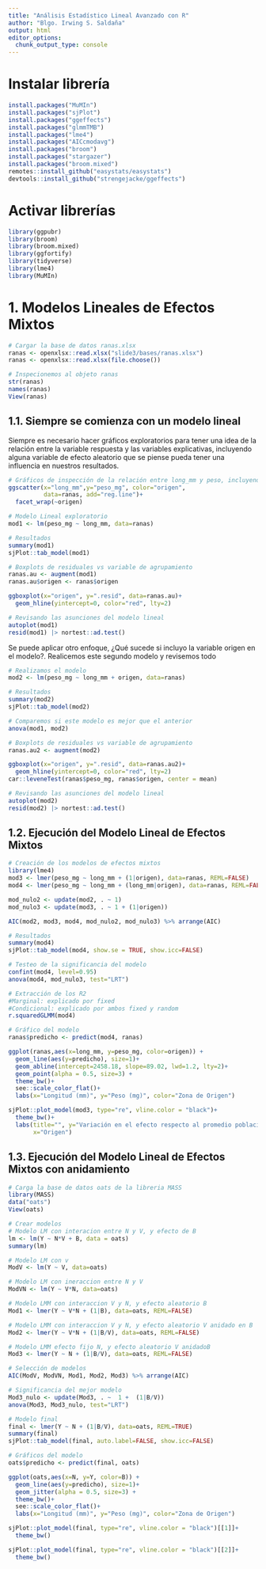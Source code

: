 ```yaml
---
title: "Análisis Estadístico Lineal Avanzado con R"
author: "Blgo. Irwing S. Saldaña"
output: html
editor_options: 
  chunk_output_type: console
---
```


# Instalar librería
```r
install.packages("MuMIn")
install.packages("sjPlot")
install.packages("ggeffects")
install.packages("glmmTMB")
install.packages("lme4")
install.packages("AICcmodavg")
install.packages("broom")
install.packages("stargazer")
install.packages("broom.mixed")
remotes::install_github("easystats/easystats")
devtools::install_github("strengejacke/ggeffects")
```

# Activar librerías
```r
library(ggpubr)
library(broom)
library(broom.mixed)
library(ggfortify)
library(tidyverse)
library(lme4)
library(MuMIn)
```

# **1. Modelos Lineales de Efectos Mixtos**

```r
# Cargar la base de datos ranas.xlsx
ranas <- openxlsx::read.xlsx("slide3/bases/ranas.xlsx")
ranas <- openxlsx::read.xlsx(file.choose())

# Inspecionemos al objeto ranas
str(ranas)
names(ranas)
View(ranas)
```

## **1.1. Siempre se comienza con un modelo lineal**

Siempre es necesario hacer gráficos exploratorios para tener una idea de la relación entre la variable respuesta y las variables explicativas, incluyendo alguna variable de efecto aleatorio que se piense pueda tener una influencia en nuestros resultados.

```r
# Gráficos de inspección de la relación entre long_mm y peso, incluyendo al origen
ggscatter(x="long_mm",y="peso_mg", color="origen", 
          data=ranas, add="reg.line")+
  facet_wrap(~origen)

# Modelo Lineal exploratorio
mod1 <- lm(peso_mg ~ long_mm, data=ranas)

# Resultados
summary(mod1)
sjPlot::tab_model(mod1)

# Boxplots de residuales vs variable de agrupamiento
ranas.au <- augment(mod1)
ranas.au$origen <- ranas$origen

ggboxplot(x="origen", y=".resid", data=ranas.au)+
  geom_hline(yintercept=0, color="red", lty=2)

# Revisando las asunciones del modelo lineal
autoplot(mod1)
resid(mod1) |> nortest::ad.test()
```

Se puede aplicar otro enfoque, ¿Qué sucede si incluyo la variable origen en el modelo?. Realicemos este segundo modelo y revisemos todo

```r
# Realizamos el modelo
mod2 <- lm(peso_mg ~ long_mm + origen, data=ranas)

# Resultados
summary(mod2)
sjPlot::tab_model(mod2)

# Comparemos si este modelo es mejor que el anterior
anova(mod1, mod2)

# Boxplots de residuales vs variable de agrupamiento
ranas.au2 <- augment(mod2)

ggboxplot(x="origen", y=".resid", data=ranas.au2)+
  geom_hline(yintercept=0, color="red", lty=2)
car::leveneTest(ranas$peso_mg, ranas$origen, center = mean)

# Revisando las asunciones del modelo lineal
autoplot(mod2)
resid(mod2) |> nortest::ad.test()
```

## **1.2. Ejecución del Modelo Lineal de Efectos Mixtos**

```r
# Creación de los modelos de efectos mixtos
library(lme4)
mod3 <- lmer(peso_mg ~ long_mm + (1|origen), data=ranas, REML=FALSE)
mod4 <- lmer(peso_mg ~ long_mm + (long_mm|origen), data=ranas, REML=FALSE)

mod_nulo2 <- update(mod2, . ~ 1)
mod_nulo3 <- update(mod3, . ~ 1 + (1|origen))

AIC(mod2, mod3, mod4, mod_nulo2, mod_nulo3) %>% arrange(AIC)

# Resultados
summary(mod4)
sjPlot::tab_model(mod4, show.se = TRUE, show.icc=FALSE)

# Testeo de la significancia del modelo
confint(mod4, level=0.95)
anova(mod4, mod_nulo3, test="LRT")

# Extracción de los R2
#Marginal: explicado por fixed
#Condicional: explicado por ambos fixed y random
r.squaredGLMM(mod4) 

# Gráfico del modelo
ranas$predicho <- predict(mod4, ranas)

ggplot(ranas,aes(x=long_mm, y=peso_mg, color=origen)) + 
  geom_line(aes(y=predicho), size=1)+
  geom_abline(intercept=2458.18, slope=89.02, lwd=1.2, lty=2)+
  geom_point(alpha = 0.5, size=3) + 
  theme_bw()+
  see::scale_color_flat()+
  labs(x="Longitud (mm)", y="Peso (mg)", color="Zona de Origen")

sjPlot::plot_model(mod3, type="re", vline.color = "black")+
  theme_bw()+
  labs(title="", y="Variación en el efecto respecto al promedio poblacional",
       x="Origen")
```

## **1.3. Ejecución del Modelo Lineal de Efectos Mixtos con anidamiento**

```r
# Carga la base de datos oats de la libreria MASS
library(MASS)
data("oats")
View(oats)

# Crear modelos
# Modelo LM con interacion entre N y V, y efecto de B
lm <- lm(Y ~ N*V + B, data = oats)
summary(lm)

# Modelo LM con v
ModV <- lm(Y ~ V, data=oats)

# Modelo LM con ineraccion entre N y V
ModVN <- lm(Y ~ V*N, data=oats)

# Modelo LMM con interaccion V y N, y efecto aleatorio B
Mod1 <- lmer(Y ~ V*N + (1|B), data=oats, REML=FALSE)

# Modelo LMM con interaccion V y N, y efecto aleatorio V anidado en B 
Mod2 <- lmer(Y ~ V*N + (1|B/V), data=oats, REML=FALSE)

# Modelo LMM efecto fijo N, y efecto aleatorio V anidadoB
Mod3 <- lmer(Y ~ N + (1|B/V), data=oats, REML=FALSE)

# Selección de modelos
AIC(ModV, ModVN, Mod1, Mod2, Mod3) %>% arrange(AIC)

# Significancia del mejor modelo
Mod3_nulo <- update(Mod3, . ~  1 +  (1|B/V))
anova(Mod3, Mod3_nulo, test="LRT")

# Modelo final
final <- lmer(Y ~ N + (1|B/V), data=oats, REML=TRUE)
summary(final)
sjPlot::tab_model(final, auto.label=FALSE, show.icc=FALSE)

# Gráficos del modelo
oats$predicho <- predict(final, oats)

ggplot(oats,aes(x=N, y=Y, color=B)) + 
  geom_line(aes(y=predicho), size=1)+
  geom_jitter(alpha = 0.5, size=3) + 
  theme_bw()+
  see::scale_color_flat()+
  labs(x="Longitud (mm)", y="Peso (mg)", color="Zona de Origen")

sjPlot::plot_model(final, type="re", vline.color = "black")[[1]]+
  theme_bw()

sjPlot::plot_model(final, type="re", vline.color = "black")[[2]]+
  theme_bw()

```


